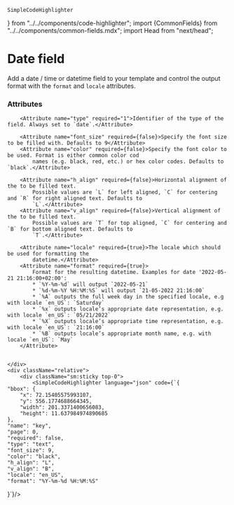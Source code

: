     SimpleCodeHighlighter
} from "../../components/code-highlighter"; import {CommonFields} from "../../components/common-fields.mdx"; import Head
    from "next/head";

<Head>
    <title>Date field | doqs.dev</title>
</Head>

# Date field

Add a date / time or datetime field to your template and control the output format with the `format` and `locale` attributes.

### Attributes
<Grid>
    <div>
        <CommonFields/>

        <Attribute name="type" required="1">Identifier of the type of the field. Always set to `date`.</Attribute>

        <Attribute name="font_size" required={false}>Specify the font size to be filled with. Defaults to 9</Attribute>
        <Attribute name="color" required={false}>Specify the font color to be used. Format is either common color cod
            names (e.g. black, red, etc.) or hex color codes. Defaults to `black`.</Attribute>

        <Attribute name="h_align" required={false}>Horizontal alignment of the to be filled text.
            Possible values are `L` for left aligned, `C` for centering and `R` for right aligned text. Defaults to
            `L`.</Attribute>
        <Attribute name="v_align" required={false}>Vertical alignment of the to be filled text.
            Possible values are `T` for top aligned, `C` for centering and `B` for bottom aligned text. Defaults to
            `T`.</Attribute>

        <Attribute name="locale" required={true}>The locale which should be used for formatting the
            datetime.</Attribute>
        <Attribute name="format" required={true}>
            Format for the resulting datetime. Examples for date '2022-05-21 21:16:00+02:00':
            * `%Y-%m-%d` will output `2022-05-21`
            * `%d-%m-%Y %H:%M:%S` will output `21-05-2022 21:16:00`
            * `%A` outputs the full week day in the specified locale, e.g with locale `en_US`: `Saturday`
            * `%x` outputs locale’s appropriate date representation, e.g. with locale `en_US`: `05/21/2022`
            * `%X` outputs locale’s appropriate time representation, e.g. with locale `en_US`: `21:16:00`
            * `%B` outputs locale’s appropriate month name, e.g. with locale `en_US`: `May`
        </Attribute>


    </div>
    <div className="relative">
        <div className="sm:sticky top-0">
            <SimpleCodeHighlighter language="json" code={`{
    "bbox": {
        "x": 72.15405575993107,
        "y": 556.1774688664345,
        "width": 201.3371400656083,
        "height": 11.637984974890685
    },
    "name": "key",
    "page": 0,
    "required": false,
    "type": "text",
    "font_size": 9,
    "color": "black",
    "h_align": "L",
    "v_align": "B",
    "locale": "en_US",
    "format": "%Y-%m-%d %H:%M:%S"
}`}/>
        </div>
    </div>
</Grid>

